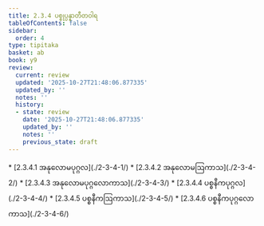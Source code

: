 ```yaml
---
title: 2.3.4 ပစ္စုပ္ပန္နာတီတဝါရ
tableOfContents: false
sidebar:
  order: 4
type: tipitaka
basket: ab
book: y9
review:
  current: review
  updated: '2025-10-27T21:48:06.877335'
  updated_by: ''
  notes: ''
  history:
  - state: review
    date: '2025-10-27T21:48:06.877335'
    updated_by: ''
    notes: ''
    previous_state: draft
---
```



<ReviewStatus review={frontmatter.review} showDetails={true} />

<HypothesisAnnotation frontmatter={frontmatter} />

<DynamicBreadcrumb />



<TableOfContents book="y9" section="2.3.4">
* [2.3.4.1 အနုလောမပုဂ္ဂလ](./2-3-4-1/)
* [2.3.4.2 အနုလောမဩကာသ](./2-3-4-2/)
* [2.3.4.3 အနုလောမပုဂ္ဂလောကာသ](./2-3-4-3/)
* [2.3.4.4 ပစ္စနီကပုဂ္ဂလ](./2-3-4-4/)
* [2.3.4.5 ပစ္စနီကဩကာသ](./2-3-4-5/)
* [2.3.4.6 ပစ္စနီကပုဂ္ဂလောကာသ](./2-3-4-6/)
</TableOfContents>